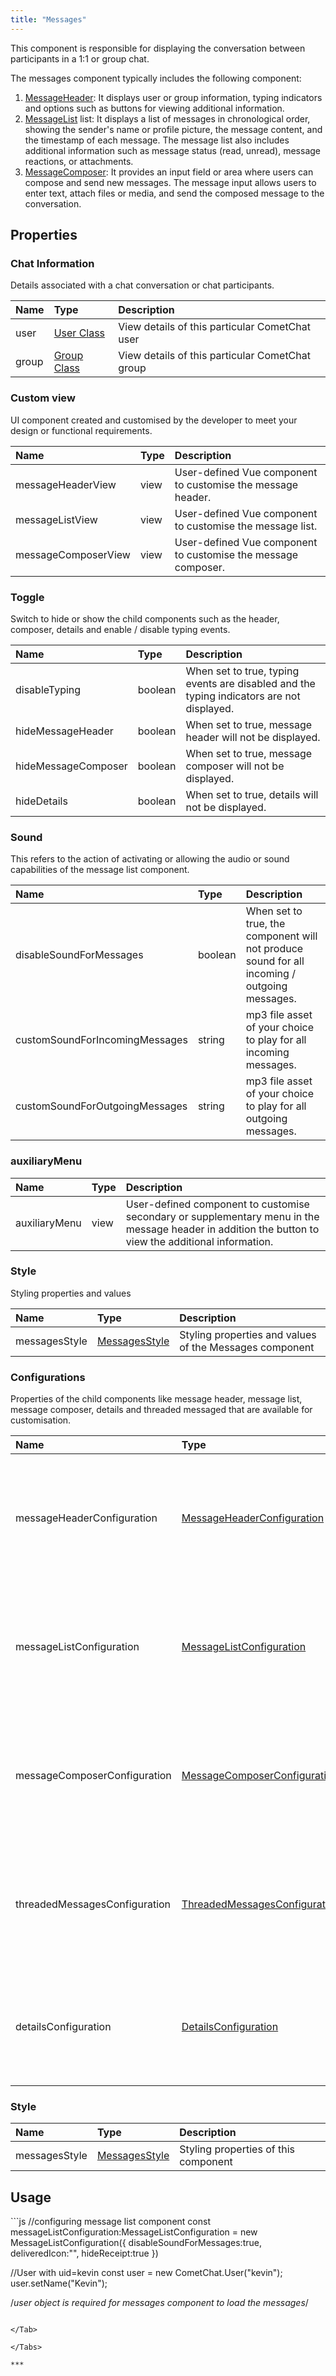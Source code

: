 ```yaml
---
title: "Messages"
---
```


This component is responsible for displaying the conversation between participants in a 1:1 or group chat.

The messages component typically includes the following component:

1. [MessageHeader](/ui-kit/vue/message-header): It displays user or group information, typing indicators and options such as buttons for viewing additional information.
2. [MessageList](/ui-kit/vue/message-list) list: It displays a list of messages in chronological order, showing the sender's name or profile picture, the message content, and the timestamp of each message. The message list also includes additional information such as message status (read, unread), message reactions, or attachments.
3. [MessageComposer](/ui-kit/vue/message-composer): It provides an input field or area where users can compose and send new messages. The message input allows users to enter text, attach files or media, and send the composed message to the conversation.

## Properties

### Chat Information

Details associated with a chat conversation or chat participants.

| Name  | Type                                                          | Description                                     |
| :----- | :------------------------------------------------------------- | :----------------------------------------------- |
| user  | [User Class](/sdk/javascript/user-management#user-class) | View details of this particular CometChat user  |
| group | [Group Class](/sdk/javascript/create-group#group-class)  | View details of this particular CometChat group |

### Custom view

UI component created and customised by the developer to meet your design or functional requirements.

| Name                | Type | Description                                                   |
| :------------------- | :---- | :------------------------------------------------------------- |
| messageHeaderView   | view | User-defined Vue component to customise the message header.   |
| messageListView     | view | User-defined Vue component to customise the message list.     |
| messageComposerView | view | User-defined Vue component to customise the message composer. |

### Toggle

Switch to hide or show the child components such as the header, composer, details and enable / disable typing events.

| Name                | Type    | Description                                                                               |
| :------------------- | :------- | :----------------------------------------------------------------------------------------- |
| disableTyping       | boolean | When set to true, typing events are disabled and the typing indicators are not displayed. |
| hideMessageHeader   | boolean | When set to true, message header will not be displayed.                                   |
| hideMessageComposer | boolean | When set to true, message composer will not be displayed.                                 |
| hideDetails         | boolean | When set to true, details will not be displayed.                                          |

### Sound

This refers to the action of activating or allowing the audio or sound capabilities of the message list component.

| Name                           | Type    | Description                                                                                  |
| :------------------------------ | :------- | :-------------------------------------------------------------------------------------------- |
| disableSoundForMessages        | boolean | When set to true, the component will not produce sound for all incoming / outgoing messages. |
| customSoundForIncomingMessages | string  | mp3 file asset of your choice to play for all incoming messages.                             |
| customSoundForOutgoingMessages | string  | mp3 file asset of your choice to play for all outgoing messages.                             |

### auxiliaryMenu

| Name          | Type | Description                                                                                                                                          |
| :------------- | :---- | :---------------------------------------------------------------------------------------------------------------------------------------------------- |
| auxiliaryMenu | view | User-defined component to customise secondary or supplementary menu in the message header in addition the button to view the additional information. |

### Style

Styling properties and values

| Name          | Type                                            | Description                                             |
| :------------- | :----------------------------------------------- | :------------------------------------------------------- |
| messagesStyle | [MessagesStyle](/web-shared/messagesstyle) | Styling properties and values of the Messages component |

### Configurations

Properties of the child components like message header, message list, message composer, details and threaded messaged that are available for customisation.

| Name                          | Type                                                                              | Description                                                                                                    |
| :----------------------------- | :--------------------------------------------------------------------------------- | :-------------------------------------------------------------------------------------------------------------- |
| messageHeaderConfiguration    | [MessageHeaderConfiguration](/web-shared/message-header-configuration)       | Properties of the message header component that are available for customisation via the messages component.    |
| messageListConfiguration      | [MessageListConfiguration](/web-shared/message-list-configuration)           | Properties of the message list component that are available for customisation via the messages component.      |
| messageComposerConfiguration  | [MessageComposerConfiguration](/web-shared/message-composer-configuration)   | Properties of the message composer component that are available for customisation via the messages component.  |
| threadedMessagesConfiguration | [ThreadedMessagesConfiguration](/web-shared/threaded-messages-configuration) | Properties of the threaded messages component that are available for customisation via the messages component. |
| detailsConfiguration          | [DetailsConfiguration](/web-shared/details-configuration)                    | Properties of the details component that are available for customisation via the messages component.           |

### Style

| Name          | Type                                            | Description                          |
| :------------- | :----------------------------------------------- | :------------------------------------ |
| messagesStyle | [MessagesStyle](/web-shared/messagesstyle) | Styling properties of this component |

## Usage

<Tabs>
<Tab title="Vue">
```js
//configuring message list component
const messageListConfiguration:MessageListConfiguration = new MessageListConfiguration({
  disableSoundForMessages:true,
  deliveredIcon:"",
  hideReceipt:true
})

//User with uid=kevin
const user = new CometChat.User("kevin");
user.setName("Kevin");

/*user object is required for messages component to load the messages*/
<CometChatMessages :user="user" :messageListConfiguration="messageListConfiguration"></CometChatMessages>
```

</Tab>

</Tabs>

***
